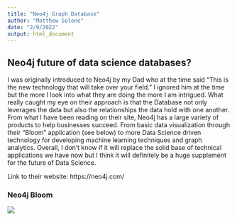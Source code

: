 ```yaml
---
title: "Neo4j Graph Database"
author: "Matthew Solone"
date: "2/9/2022"
output: html_document
---
```


## Neo4j future of data science databases?

I was originally introduced to Neo4j by my Dad who at the time said "This is the new technology that will take over your field." I ignored him at the time but the more I look into what they are doing the more I am intrigued. What really caught my eye on their approach is that the Database not only leverages the data but also the relationships the data hold with one another. From what I have been reading on their site, Neo4j has a large variety of products to help businesses succeed. From basic data visualization through their "Bloom" application (see below) to more Data Science driven technology for developing machine learning techniques and graph analytics. Overall, I don't know if it will replace the solid base of technical applications we have now but I think it will definitely be a huge supplement for the future of Data Science.

Link to their website: https://neo4j.com/

### Neo4j Bloom
![](/img/neo4jBloom.png)


